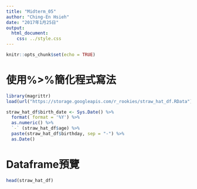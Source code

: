 ```yaml
---
title: "Midterm_05"
author: "Ching-En Hsieh"
date: "2017年1月25日"
output:
  html_document:
    css: ../style.css
---
```


```r
knitr::opts_chunk$set(echo = TRUE)
```

# 使用%>%簡化程式寫法

```R
library(magrittr)
load(url("https://storage.googleapis.com/r_rookies/straw_hat_df.RData"))

straw_hat_df$birth_date <- Sys.Date() %>%
  format( format = '%Y') %>%
  as.numeric() %>%
  `-` (straw_hat_df$age) %>%
  paste(straw_hat_df$birthday, sep = "-") %>%
  as.Date()
```

# Dataframe預覽

```R
head(straw_hat_df)
```